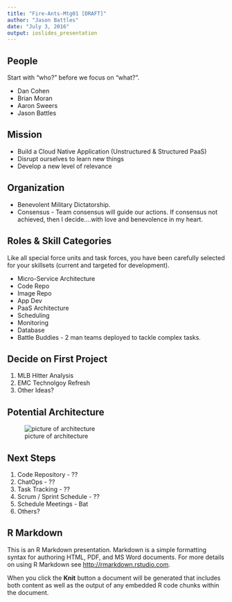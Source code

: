 ```yaml
---
title: "Fire-Ants-Mtg01 [DRAFT]"
author: "Jason Battles"
date: "July 3, 2016"
output: ioslides_presentation
---
```


## People
Start with “who?” before we focus on “what?”.

- Dan Cohen
- Brian Moran
- Aaron Sweers
- Jason Battles

## Mission
- Build a Cloud Native Application (Unstructured & Structured PaaS)
- Disrupt ourselves to learn new things
- Develop a new level of relevance

## Organization

- Benevolent Military Dictatorship.  
- Consensus - Team consensus will guide our actions.  If consensus not achieved, then I decide….with love and benevolence in my heart.

## Roles & Skill Categories
Like all special force units and task forces, you have been carefully selected for your skillsets (current and targeted for development).  

- Micro-Service Architecture
- Code Repo
- Image Repo
- App Dev
- PaaS Architecture
- Scheduling 
- Monitoring
- Database
- Battle Buddies - 2 man teams deployed to tackle complex tasks.  

## Decide on First Project
1. MLB Hitter Analysis
2. EMC Technolgoy Refresh
3. Other Ideas?

## Potential Architecture
![picture of architecture](images/architecture01.jpg)

## Next Steps
1. Code Repository - ??
2. ChatOps - ??
3. Task Tracking - ??
4. Scrum / Sprint Schedule - ??
5. Schedule Meetings - Bat
5. Others?

## R Markdown

This is an R Markdown presentation. Markdown is a simple formatting syntax for authoring HTML, PDF, and MS Word documents. For more details on using R Markdown see <http://rmarkdown.rstudio.com>.

When you click the **Knit** button a document will be generated that includes both content as well as the output of any embedded R code chunks within the document.
